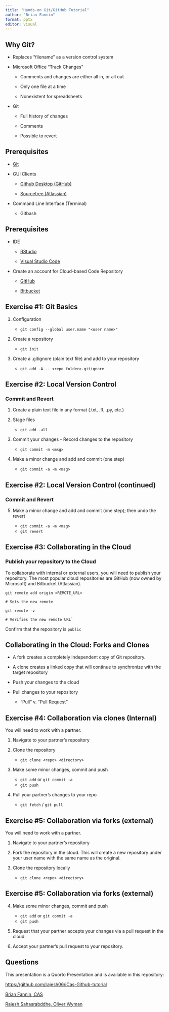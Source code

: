 ```yaml
---
title: "Hands-on Git/GitHub Tutorial"
author: "Brian Fannin"
format: pptx
editor: visual
---
```


## Why Git?

-   Replaces "filename" as a version control system

-   Microsoft Office "Track Changes"

    -   Comments and changes are either all in, or all out

    -   Only one file at a time

    -   Nonexistent for spreadsheets

-   Git

    -   Full history of changes

    -   Comments

    -   Possible to revert

## Prerequisites

-   [Git](https://git-scm.com/)

-   GUI Clients

    -   [Github Desktop (GitHub)](https://desktop.github.com/)

    -   [Sourcetree (Atlassian)](https://www.sourcetreeapp.com/)

-   Command Line Interface (Terminal)

    -   Gitbash

## Prerequisites

-   IDE

    -   [RStudio](https://posit.co/products/open-source/rstudio/)

    -   [Visual Studio Code](https://code.visualstudio.com/)

-   Create an account for Cloud-based Code Repository

    -   [GitHub](https://github.com/)

    -   [Bitbucket](https://bitbucket.org/)

## Exercise #1: Git Basics

1.  Configuration

    -   `git config --global user.name "<user name>"`

2.  Create a repository

    -   `git init`

3.  Create a .gitignore (plain text file) and add to your repository

    -   `git add -A -- <repo folder>.gitignore`

## Exercise #2: Local Version Control

### Commit and Revert

1.  Create a plain text file in any format (.txt, .R, .py, etc.)

2.  Stage files

    -   `git add -all`

3.  Commit your changes - Record changes to the repository

    -   `git commit -m <msg>`

4.  Make a minor change and add and commit (one step)

    -   `git commit -a -m <msg>`

## Exercise #2: Local Version Control (continued)

### Commit and Revert

5.  Make a minor change and add and commit (one step); then undo the revert

    -   `git commit -a -m <msg>`
    -   `git revert`

## Exercise #3: Collaborating in the Cloud

### Publish your repository to the Cloud

To collaborate with internal or external users, you will need to publish your repository. The most popular cloud repositories are GitHub (now owned by Microsoft) and Bitbucket (Atlassian).

`git remote add origin <REMOTE_URL>`

`# Sets the new remote`

`git remote -v`

`` # Verifies the new remote URL` ``

Confirm that the repository is `public`

## Collaborating in the Cloud: Forks and Clones

-   A fork creates a completely independent copy of Git repository.

-   A clone creates a linked copy that will continue to synchronize with the target repository

-   Push your changes to the cloud

-   Pull changes to your repository

    -   "Pull" v. "Pull Request"

## Exercise #4: Collaboration via clones (Internal)

You will need to work with a partner.

1.  Navigate to your partner's repository

2.  Clone the repository

    -   `git clone <repo> <directory>`

3.  Make some minor changes, commit and push

    -   `git add` or `git commit -a`
    -   `git push`

4.  Pull your partner's changes to your repo

    -   `git fetch` / `git pull`

## Exercise #5: Collaboration via forks (external)

You will need to work with a partner.

1.  Navigate to your partner's repository

2.  Fork the repository in the cloud. This will create a new repository under your user name with the same name as the original.

3.  Clone the repository locally

    -   `git clone <repo> <directory>`

## Exercise #5: Collaboration via forks (external)

4.  Make some minor changes, commit and push

    -   `git add` or `git commit -a`
    -   `git push`

5.  Request that your partner accepts your changes via a pull request in the cloud.

6.  Accept your partner's pull request to your repository.

## Questions

This presentation is a Quorto Presentation and is available in this repository:

<https://github.com/rajesh06/iCas-Github-tutorial>

[Brian Fannin, CAS](mailto:bfannin@casact.org)

[Rajesh Sahasrabddhe, Oliver Wyman](mailto:rajesh.sahasrabuddhe@oliverwyman.com)
